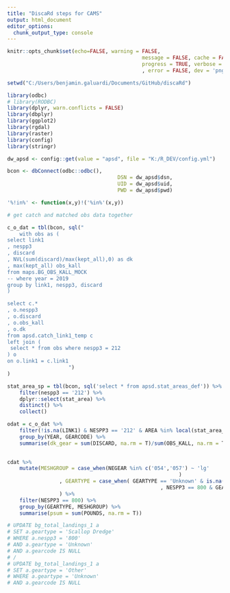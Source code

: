 ```yaml
---
title: "DiscaRd steps for CAMS"
output: html_document
editor_options: 
  chunk_output_type: console
---
```


```r
knitr::opts_chunk$set(echo=FALSE, warning = FALSE, 
											message = FALSE, cache = FALSE,
											progress = TRUE, verbose = FALSE, comment = F
											, error = FALSE, dev = 'png', dpi = 200)
```

```r

setwd("C:/Users/benjamin.galuardi/Documents/GitHub/discaRd")

library(odbc)
# library(RODBC)
library(dplyr, warn.conflicts = FALSE)
library(dbplyr)
library(ggplot2)
library(rgdal)
library(raster)
library(config)
library(stringr)

dw_apsd <- config::get(value = "apsd", file = "K:/R_DEV/config.yml")

bcon <- dbConnect(odbc::odbc(), 
									DSN = dw_apsd$dsn, 
									UID = dw_apsd$uid, 
									PWD = dw_apsd$pwd)


```

```r

'%!in%' <- function(x,y)!('%in%'(x,y))

# get catch and matched obs data together

c_o_dat = tbl(bcon, sql("
	with obs as (
select link1
, nespp3
, discard
, NVL(sum(discard)/max(kept_all),0) as dk
, max(kept_all) obs_kall
from maps.BG_OBS_KALL_MOCK
-- where year = 2019
group by link1, nespp3, discard
)

select c.*
, o.nespp3
, o.discard
, o.obs_kall
, o.dk
from apsd.catch_link1_temp c
left join (
 select * from obs where nespp3 = 212 
) o
on o.link1 = c.link1
					")
)

```

```r

stat_area_sp = tbl(bcon, sql('select * from apsd.stat_areas_def')) %>% 
	filter(nespp3 == '212') %>% 
	dplyr::select(stat_area) %>% 
	distinct() %>% 
	collect()

odat = c_o_dat %>% 
	filter(!is.na(LINK1) & NESPP3 == '212' & AREA %in% local(stat_area_sp[["stat_area"]])) %>% 
	group_by(YEAR, GEARCODE) %>% 
	summarise(dk_gear = sum(DISCARD, na.rm = T)/sum(OBS_KALL, na.rm = T))
	


```


```r
cdat %>% 
	mutate(MESHGROUP = case_when(NEGEAR %in% c('054','057') ~ 'lg'
														)
				 , GEARTYPE = case_when( GEARTYPE == 'Unknown' & is.na(GEARTYPE) ~ 'Other'
				 					              , NESPP3 == 800 & GEARTYPE == 'Unknown' & is.na(GEARTYPE) ~ 'Scallop Dredge')
				 ) %>%
	filter(NESPP3 == 800) %>% 
	group_by(GEARTYPE, MESHGROUP) %>% 
	summarise(psum = sum(POUNDS, na.rm = T))

# UPDATE bg_total_landings_1 a
# SET a.geartype = 'Scallop Dredge'
# WHERE a.nespp3 = '800' 
# AND a.geartype = 'Unknown'
# AND a.gearcode IS NULL	
# /
# UPDATE bg_total_landings_1 a
# SET a.geartype = 'Other'
# WHERE a.geartype = 'Unknown'
# AND a.gearcode IS NULL	

```

